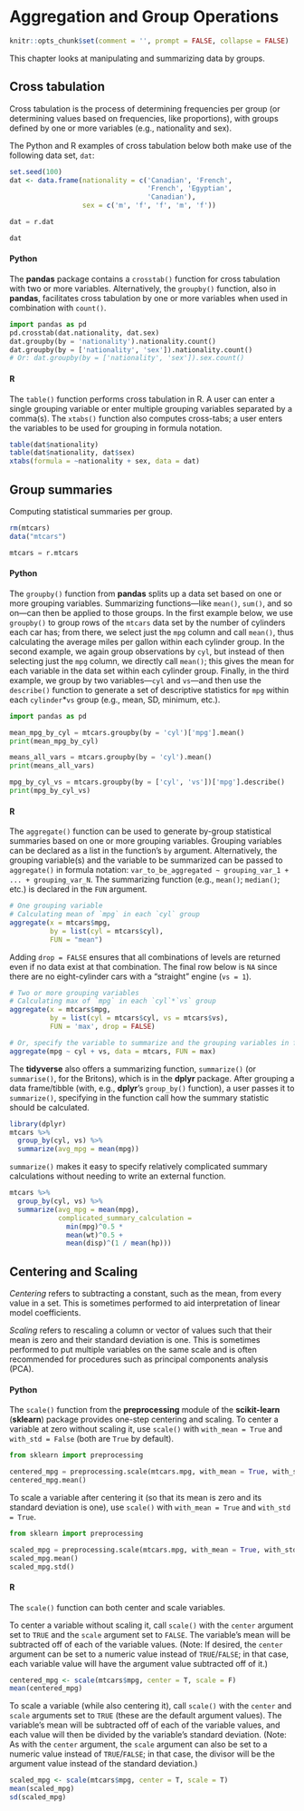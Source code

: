 # Aggregation and Group Operations

```r
knitr::opts_chunk$set(comment = '', prompt = FALSE, collapse = FALSE)
```

This chapter looks at manipulating and summarizing data by groups.

## Cross tabulation

Cross tabulation is the process of determining frequencies per group (or determining values based on frequencies, like proportions), with groups defined by one or more variables (e.g., nationality and sex).

The Python and R examples of cross tabulation below both make use of the following data set, `dat`:

```r
set.seed(100)
dat <- data.frame(nationality = c('Canadian', 'French', 
                                  'French', 'Egyptian', 
                                  'Canadian'),
                  sex = c('m', 'f', 'f', 'm', 'f'))
```
```python
dat = r.dat
```
```r
dat
```

#### Python {-}

The **pandas** package contains a `crosstab()` function for cross tabulation with two or more variables. Alternatively, the `groupby()` function, also in **pandas**, facilitates cross tabulation by one or more variables when used in combination with `count()`.

```python
import pandas as pd
pd.crosstab(dat.nationality, dat.sex)
dat.groupby(by = 'nationality').nationality.count()
dat.groupby(by = ['nationality', 'sex']).nationality.count()
# Or: dat.groupby(by = ['nationality', 'sex']).sex.count()
```

#### R {-}

The `table()` function performs cross tabulation in R. A user can enter a single grouping variable or enter multiple grouping variables separated by a comma(s). The `xtabs()` function also computes cross-tabs; a user enters the variables to be used for grouping in formula notation.

```r
table(dat$nationality)
table(dat$nationality, dat$sex)
xtabs(formula = ~nationality + sex, data = dat)
```

## Group summaries

Computing statistical summaries per group.

```r
rm(mtcars)
data("mtcars")
```
```python
mtcars = r.mtcars
```

#### Python {-}

The `groupby()` function from **pandas** splits up a data set based on one or more grouping variables. Summarizing functions---like `mean()`, `sum()`, and so on---can then be applied to those groups. In the first example below, we use `groupby()` to group rows of the `mtcars` data set by the number of cylinders each car has; from there, we select just the `mpg` column and call `mean()`, thus calculating the average miles per gallon within each cylinder group. In the second example, we again group observations by `cyl`, but instead of then selecting just the `mpg` column, we directly call `mean()`; this gives the mean for each variable in the data set within each cylinder group. Finally, in the third example, we group by two variables---`cyl` and `vs`---and then use the `describe()` function to generate a set of descriptive statistics for `mpg` within each `cylinder`*`vs` group (e.g., mean, SD, minimum, etc.).

```python
import pandas as pd

mean_mpg_by_cyl = mtcars.groupby(by = 'cyl')['mpg'].mean()
print(mean_mpg_by_cyl)

means_all_vars = mtcars.groupby(by = 'cyl').mean()
print(means_all_vars)

mpg_by_cyl_vs = mtcars.groupby(by = ['cyl', 'vs'])['mpg'].describe()
print(mpg_by_cyl_vs)
```

#### R {-}

The `aggregate()` function can be used to generate by-group statistical summaries based on one or more grouping variables. Grouping variables can be declared as a list in the function's `by` argument. Alternatively, the grouping variable(s) and the variable to be summarized can be passed to `aggregate()` in formula notation: `var_to_be_aggregated ~ grouping_var_1 + ... + grouping_var_N`. The summarizing function (e.g., `mean()`; `median()`; etc.) is declared in the `FUN` argument.

```r
# One grouping variable
# Calculating mean of `mpg` in each `cyl` group
aggregate(x = mtcars$mpg, 
          by = list(cyl = mtcars$cyl), 
          FUN = "mean") 
```

Adding `drop = FALSE` ensures that all combinations of levels are returned even if no data exist at that combination. The final row below is `NA` since there are no eight-cylinder cars with a "straight" engine (`vs = 1`).

```r
# Two or more grouping variables
# Calculating max of `mpg` in each `cyl`*`vs` group
aggregate(x = mtcars$mpg, 
          by = list(cyl = mtcars$cyl, vs = mtcars$vs), 
          FUN = 'max', drop = FALSE) 
```

```r
# Or, specify the variable to summarize and the grouping variables in formula notation
aggregate(mpg ~ cyl + vs, data = mtcars, FUN = max)
```

The **tidyverse** also offers a summarizing function, `summarize()` (or `summarise()`, for the Britons), which is in the **dplyr** package. After grouping a data frame/tibble (with, e.g., **dplyr**'s `group_by()` function), a user passes it to `summarize()`, specifying in the function call how the summary statistic should be calculated.

```r
library(dplyr)
mtcars %>% 
  group_by(cyl, vs) %>% 
  summarize(avg_mpg = mean(mpg))
```

`summarize()` makes it easy to specify relatively complicated summary calculations without needing to write an external function.

```r
mtcars %>% 
  group_by(cyl, vs) %>% 
  summarize(avg_mpg = mean(mpg),
            complicated_summary_calculation = 
              min(mpg)^0.5 * 
              mean(wt)^0.5 + 
              mean(disp)^(1 / mean(hp)))
```

## Centering and Scaling

_Centering_ refers to subtracting a constant, such as the mean, from every value in a set. This is sometimes performed to aid interpretation of linear model coefficients.

_Scaling_ refers to rescaling a column or vector of values such that their mean is zero and their standard deviation is one. This is sometimes performed to put multiple variables on the same scale and is often recommended for procedures such as principal components analysis (PCA).

#### Python {-}

The `scale()` function from the **preprocessing** module of the **scikit-learn** (**sklearn**) package provides one-step centering and scaling. To center a variable at zero without scaling it, use `scale()` with `with_mean = True` and `with_std = False` (both are `True` by default).

```python
from sklearn import preprocessing

centered_mpg = preprocessing.scale(mtcars.mpg, with_mean = True, with_std = False)
centered_mpg.mean()
```

To scale a variable after centering it (so that its mean is zero and its standard deviation is one), use `scale()` with `with_mean = True` and `with_std = True`.

```python
from sklearn import preprocessing

scaled_mpg = preprocessing.scale(mtcars.mpg, with_mean = True, with_std = True)
scaled_mpg.mean()
scaled_mpg.std()
```

#### R {-}

The `scale()` function can both center and scale variables.

To center a variable without scaling it, call `scale()` with the `center` argument set to `TRUE` and the `scale` argument set to `FALSE`. The variable's mean will be subtracted off of each of the variable values. (Note: If desired, the `center` argument can be set to a numeric value instead of `TRUE`/`FALSE`; in that case, each variable value will have the argument value subtracted off of it.)

```r
centered_mpg <- scale(mtcars$mpg, center = T, scale = F)
mean(centered_mpg)
```

To scale a variable (while also centering it), call `scale()` with the `center` and `scale` arguments set to `TRUE` (these are the default argument values). The variable's mean will be subtracted off of each of the variable values, and each value will then be divided by the variable's standard deviation. (Note: As with the `center` argument, the `scale` argument can also be set to a numeric value instead of `TRUE`/`FALSE`; in that case, the divisor will be the argument value instead of the standard deviation.)

```r
scaled_mpg <- scale(mtcars$mpg, center = T, scale = T)
mean(scaled_mpg)
sd(scaled_mpg)
```